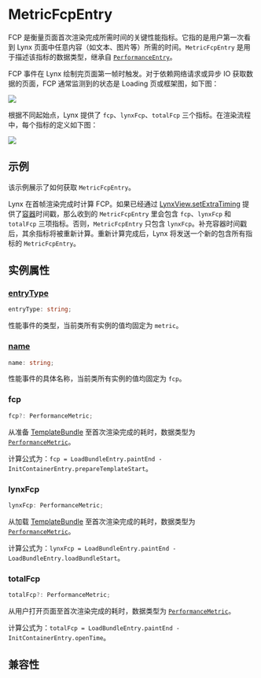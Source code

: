 
# MetricFcpEntry

FCP 是衡量页面首次渲染完成所需时间的关键性能指标。它指的是用户第一次看到 Lynx 页面中任意内容（如文本、图片等）所需的时间。`MetricFcpEntry` 是用于描述该指标的数据类型，继承自 [`PerformanceEntry`](../performance-entry)。

FCP 事件在 Lynx 绘制完页面第一帧时触发。对于依赖网络请求或异步 IO 获取数据的页面，FCP 通常监测到的状态是 Loading 页或框架图，如下图：

<img src="https://lf-lynx.tiktok-cdns.com/obj/lynx-artifacts-oss-sg/lynx-website/assets/doc/performance-metrics-fcp.png" />

根据不同起始点，Lynx 提供了 `fcp`、`lynxFcp`、`totalFcp` 三个指标。在渲染流程中，每个指标的定义如下图：

<img src="https://lf-lynx.tiktok-cdns.com/obj/lynx-artifacts-oss-sg/lynx-website/assets/doc/metric-fcp-entry.png" />

## 示例

该示例展示了如何获取 `MetricFcpEntry`。

Lynx 在首帧渲染完成时计算 FCP。如果已经通过 [LynxView.setExtraTiming](/api/lynx-native-api/lynx-view/set-extra-timing) 提供了[容器](guide/spec#container)时间戳，那么收到的 `MetricFcpEntry` 里会包含 `fcp`、`lynxFcp` 和 `totalFcp` 三项指标。否则，`MetricFcpEntry` 只包含 `lynxFcp`。补充容器时间戳后，其余指标将被重新计算。重新计算完成后，Lynx 将发送一个新的包含所有指标的 `MetricFcpEntry`。


<Go
  example="performance-api"
  defaultFile="src/fcp_entry/index.tsx"
  defaultEntryFile="dist/fcp_entry.lynx.bundle"
  img="https://lf-lynx.tiktok-cdns.com/obj/lynx-artifacts-oss-sg/lynx-website/assets/doc/metric-fcp-entry-demo.jpeg"
  entry="src/fcp_entry"
  highlight="{10-20}"
/>
## 实例属性

### [entryType](/api/lynx-api/performance-api/performance-entry#entryType)

```ts
entryType: string;
```

性能事件的类型，当前类所有实例的值均固定为 `metric`。

### [name](/api/lynx-api/performance-api/performance-entry#name)

```ts
name: string;
```

性能事件的具体名称，当前类所有实例的值均固定为 `fcp`。

### fcp

```ts
fcp?: PerformanceMetric;
```

从准备 [TemplateBundle](/api/lynx-native-api/template-bundle) 至首次渲染完成的耗时，数据类型为 [`PerformanceMetric`](/api/lynx-api/performance-api/performance-metric)。

计算公式为：`fcp = LoadBundleEntry.paintEnd - InitContainerEntry.prepareTemplateStart`。

### lynxFcp

```ts
lynxFcp: PerformanceMetric;
```

从加载 [TemplateBundle](/api/lynx-native-api/template-bundle) 至首次渲染完成的耗时，数据类型为 [`PerformanceMetric`](/api/lynx-api/performance-api/performance-metric)。

计算公式为：`lynxFcp = LoadBundleEntry.paintEnd - LoadBundleEntry.loadBundleStart`。

### totalFcp

```ts
totalFcp?: PerformanceMetric;
```

从用户打开页面至首次渲染完成的耗时，数据类型为 [`PerformanceMetric`](/api/lynx-api/performance-api/performance-metric)。

计算公式为：`totalFcp = LoadBundleEntry.paintEnd - InitContainerEntry.openTime`。

## 兼容性


<LegacyCompatTable metadata="lynx-api/performance-api/performance-entry/metric-fcp-entry" />
